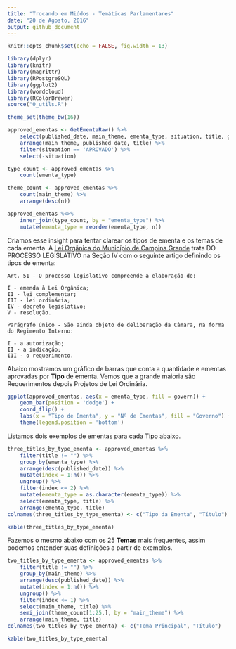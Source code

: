 ```yaml
---
title: "Trocando em Miúdos - Temáticas Parlamentares"
date: "20 de Agosto, 2016"
output: github_document
---
```


```r
knitr::opts_chunk$set(echo = FALSE, fig.width = 13)

library(dplyr)
library(knitr)
library(magrittr)
library(RPostgreSQL)
library(ggplot2)
library(wordcloud)
library(RColorBrewer)
source("0_utils.R")

theme_set(theme_bw(16))

approved_ementas <- GetEmentaRaw() %>%
    select(published_date, main_theme, ementa_type, situation, title, govern) %>%
    arrange(main_theme, published_date, title) %>% 
    filter(situation == 'APROVADO') %>% 
    select(-situation)

type_count <- approved_ementas %>% 
    count(ementa_type)

theme_count <- approved_ementas %>% 
    count(main_theme) %>% 
    arrange(desc(n))

approved_ementas %<>% 
    inner_join(type_count, by = "ementa_type") %>% 
    mutate(ementa_type = reorder(ementa_type, n))
```

Criamos esse insight para tentar clarear os tipos de ementa e os temas de cada ementa. A [Lei Orgânica do Município de Campina Grande](http://pmcg.org.br/wp-content/uploads/2014/09/Lei-Organica-do-Municipio.pdf) trata DO PROCESSO LEGISLATIVO na Seção IV com o seguinte artigo definindo os tipos de ementa:

    Art. 51 - O processo legislativo compreende a elaboração de:
    
    I - emenda à Lei Orgânica;
    II - lei complementar;
    III - lei ordinária;
    IV - decreto legislativo;
    V - resolução.
    
    Parágrafo único - São ainda objeto de deliberação da Câmara, na forma do Regimento Interno:
    
    I - a autorização;
    II - a indicação;
    III - o requerimento.

Abaixo mostramos um gráfico de barras que conta a quantidade e ementas aprovadas por **Tipo** de ementa. Vemos que a grande maioria são Requerimentos depois Projetos de Lei Ordinária.

```r
ggplot(approved_ementas, aes(x = ementa_type, fill = govern)) + 
    geom_bar(position = 'dodge') +
    coord_flip() +
    labs(x = "Tipo de Ementa", y = "Nº de Ementas", fill = "Governo") + 
    theme(legend.position = 'bottom')
```

Listamos dois exemplos de ementas para cada Tipo abaixo.

```r
three_titles_by_type_ementa <- approved_ementas %>% 
    filter(title != "") %>% 
    group_by(ementa_type) %>% 
    arrange(desc(published_date)) %>% 
    mutate(index = 1:n()) %>% 
    ungroup() %>% 
    filter(index <= 2) %>% 
    mutate(ementa_type = as.character(ementa_type)) %>% 
    select(ementa_type, title) %>% 
    arrange(ementa_type, title)
colnames(three_titles_by_type_ementa) <- c("Tipo da Ementa", "Título")

kable(three_titles_by_type_ementa)
```

Fazemos o mesmo abaixo com os 25 **Temas** mais frequentes, assim podemos entender suas definições a partir de exemplos. 

```r
two_titles_by_type_ementa <- approved_ementas %>% 
    filter(title != "") %>% 
    group_by(main_theme) %>% 
    arrange(desc(published_date)) %>% 
    mutate(index = 1:n()) %>% 
    ungroup() %>% 
    filter(index <= 1) %>% 
    select(main_theme, title) %>% 
    semi_join(theme_count[1:25,], by = "main_theme") %>% 
    arrange(main_theme, title)
colnames(two_titles_by_type_ementa) <- c("Tema Principal", "Título")

kable(two_titles_by_type_ementa)
```
